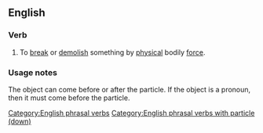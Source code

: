 {{also|kickdown}}
==English==

===Verb===
{{en-verb|*}}

# To [[break]] or [[demolish]] something by [[physical]] bodily [[force]].
#: {{ux|en|The elderly woman was rescued off the floor after a young paramedic managed to '''kick''' her door '''down'''.}}

===Usage notes===
The object can come before or after the particle. If the object is a pronoun, then it must come before the particle.

[[Category:English phrasal verbs]]
[[Category:English phrasal verbs with particle (down)]]